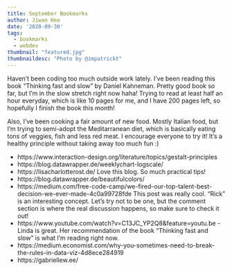 ```yaml
---
title: September Bookmarks
author: Jiwan Heo
date: '2020-09-30'
tags:
  - bookmarks
  - webdev
thumbnail: "featured.jpg"
thumbnaildesc: "Photo by @impatrickt"
---
```


Haven't been coding too much outside work lately. I've been reading this book "Thinking fast and slow" by Daniel Kahneman. Pretty good book so far, but I'm in the slow stretch right now haha! Trying to read at least half an hour everyday, which is like 10 pages for me, and I have 200 pages left, so hopefully I finish the book this month! 

Also, I've been cooking a fair amount of new food. Mostly Italian food, but I'm trying to semi-adopt the Meditarranean diet, which is basically eating tons of veggies, fish and less red meat. I encourage everyone to try it! It's a healthy principle without taking away too much fun :)

- https://www.interaction-design.org/literature/topics/gestalt-principles
- https://blog.datawrapper.de/weeklychart-logscale/
- https://lisacharlotterost.de/ Love this blog. So much practical tips!
- https://blog.datawrapper.de/beautifulcolors/
- https://medium.com/free-code-camp/we-fired-our-top-talent-best-decision-we-ever-made-4c0a99728fde This post was really cool. "Rick" is an interesting concept. Let's try not to be one, but the comment section is where the real discussion happens, so make sure to check it out!
- https://www.youtube.com/watch?v=C13JC_YP2Q8&feature=youtu.be - Linda is great. Her recommendation of the book "Thinking fast and slow" is what I'm reading right now.
- https://medium.economist.com/why-you-sometimes-need-to-break-the-rules-in-data-viz-4d8ece284919
- https://gabriellew.ee/